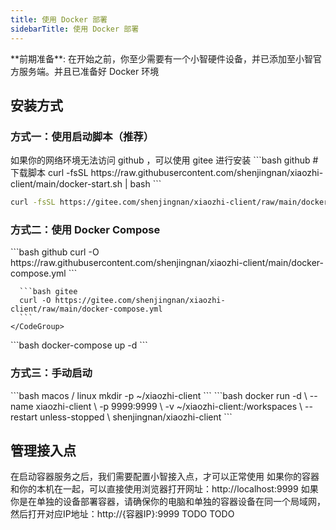 ```yaml
---
title: 使用 Docker 部署
sidebarTitle: 使用 Docker 部署
---
```


<Info>
  **前期准备**:
  在开始之前，你至少需要有一个小智硬件设备，并已添加至小智官方服务端。并且已准备好
  Docker 环境
</Info>

## 安装方式

### 方式一：使用启动脚本（推荐）

<Info>
  如果你的网络环境无法访问 github ，可以使用 gitee 进行安装
</Info>
<CodeGroup>
  ```bash github
  # 下载脚本
  curl -fsSL https://raw.githubusercontent.com/shenjingnan/xiaozhi-client/main/docker-start.sh | bash
  ```

```bash gitee
curl -fsSL https://gitee.com/shenjingnan/xiaozhi-client/raw/main/docker-start.sh | bash
```

</CodeGroup>

### 方式二：使用 Docker Compose

<Steps>
  <Step title="获取 docker-compose.yml">
    <CodeGroup>
      ```bash github
      curl -O https://raw.githubusercontent.com/shenjingnan/xiaozhi-client/main/docker-compose.yml
      ```

      ```bash gitee
      curl -O https://gitee.com/shenjingnan/xiaozhi-client/raw/main/docker-compose.yml
      ```
    </CodeGroup>

  </Step>

  <Step title="启动服务">
    <CodeGroup>
    ```bash
    docker-compose up -d
    ```
    </CodeGroup>
  </Step>
</Steps>

### 方式三：手动启动

<Steps>
  <Step title="创建挂载点目录">
    <CodeGroup>
      ```bash macos / linux
      mkdir -p ~/xiaozhi-client
      ```
    </CodeGroup>
  </Step>

  <Step title="拉取镜像并启动服务">
    <CodeGroup>
    ```bash
    docker run -d \
    --name xiaozhi-client \
    -p 9999:9999 \
    -v ~/xiaozhi-client:/workspaces \
    --restart unless-stopped \
    shenjingnan/xiaozhi-client
    ```
    </CodeGroup>
  </Step>
</Steps>

## 管理接入点

<Info>
  在启动容器服务之后，我们需要配置小智接入点，才可以正常使用
</Info>

<Steps>
  <Step title="打开管理界面">
    如果你的容器和你的本机在一起，可以直接使用浏览器打开网址：http://localhost:9999
    如果你是在单独的设备部署容器，请确保你的电脑和单独的容器设备在同一个局域网，然后打开对应IP地址：http://{容器IP}:9999
  </Step>

  <Step title="配置小智接入点">
    TODO
  </Step>
  <Step title="重启服务">
    TODO
  </Step>
</Steps>

